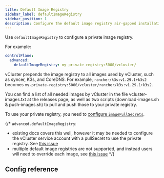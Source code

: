 ```yaml
---
title: Default Image Registry
sidebar_label: defaultImageRegistry
sidebar_position: 1
description: Configure the default image registry air-gapped installation.
---
```



Use `defaultImageRegistry` to configure a private image registry.

For example:

```yaml
controlPlane:
  advanced:
    defaultImageRegistry: my-private-registry:5000/vcluster/
```

vCluster prepends the image registry to all images used by vCluster, such as syncer, K3s, and CoreDNS. For example, `rancher/k3s:v1.29.1+k3s2` becomes `my-private-registry:5000/vcluster/rancher/k3s:v1.29.1+k3s2`.

You can find a list of all needed images by vCluster in the file vcluster-images.txt at the releases page, as well as two scripts (download-images.sh & push-images.sh) to pull and push those to your private registry.

To use your private registry, you need to [configure `imagePullSecrets`](/vcluster/vcluster-yaml/control-plane/deployment/advanced/service-account.mdx).

{/*
`advanced.defaultImageRegistry`:
- existing docs covers this well, however it may be needed to configure the vCluster service account with a pullSecret to use the private registry. See [this issue](https://github.com/loft-sh/vcluster/issues/333)
- multiple default image registries are not supported, and instead users will need to override each image, see [this issue](https://github.com/loft-sh/vcluster/issues/1200)
*/}

## Config reference

<DefaultImageRegistry/>